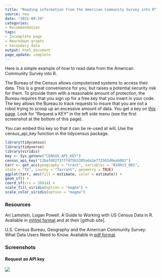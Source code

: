 ```yaml
---
title: "Reading information from the American Community Survey into R"
source: new
date: "2021-09-29"
categories:
- Recommendation
tags:
- Incomplete page
- Rmarkdown graphs
- Secondary data
output: html_document
page_update: complete
---
```


Here is a simple example of how to read data from the American Community Survey into R.

<!---more--->

The Bureau of the Census allows computerized systems to access their data. This is a great convenience for you, but raises a potential security risk for them. To provide them with a reasonable amount of protection, the Bureau requires that you sign up for a free key that you insert in your code. The key allows the Bureau to track requests to insure that you are not a robot trying to scoop up an excessive amount of data. You get a key on [this page][cen3]. Look for "Request a KEY" in the left side menu (see the first screenshot at the bottom of this page).

You can embed this key so that it can be re-used at will. Use the census_api_key function in the tidycensus package.


```r
library(tidycensus)
library(tidyverse)
library(viridis)
key <- Sys.getenv("CENSUS_API_KEY")
census_api_key("11bafd82737f7d75b3305ada1e772501d0eab002")
tarr <- get_acs(geography = "tract", variables = "B19013_001",
state = "TX", county = "Tarrant", geometry = TRUE)
ggplot(tarr, aes(fill = estimate, color = estimate)) +
geom_sf() +
coord_sf(crs = 26914) +
scale_fill_viridis(option = "magma") +
scale_color_viridis(option = "magma")
```

### Resources

Ari Lamstein, Logan Powell. A Guide to Working with US Census Data in R. Available in [mhtml format][lam1] and at their [github site].

U.S. Census Bureau, Geography and the American Community Survey: What Data Users Need to Know. Available in [pdf format][cen1].

[lam1]: https://rconsortium.github.io/censusguide/r-packages-all.html
[lam2]: https://github.com/RConsortium/censusguide

[cen1]: https://www.census.gov/content/dam/Census/library/publications/2020/acs/acs_geography_handbook_2020.pdf

[cen2]: https://www.census.gov/content/dam/Census/library/publications/2020/acs/acs_api_handbook_2020_ch02.pdf

[cen3]: https://www.census.gov/data/developers.html

### Screenshots

#### Request an API key

![](reading-acs-data-01.png)
